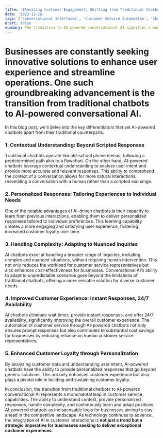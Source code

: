 ```yaml
---
title: 'Elevating Customer Engagement: Shifting from Traditional Chatbots to AI-Powered Chatbots'
date: '2023-11-26'
tags: ['Conversational Interfaces', 'Customer Service Automation', 'Chatbots']
draft: false
summary: The transition to AI-powered conversational AI signifies a monumental leap in customer service capabilities. From understanding context to offering personalized interactions and adapting to diverse needs, these chatbots are indispensable tools for businesses committed to delivering exceptional customer experiences in an increasingly competitive landscape. As technology advances, integrating AI in customer interactions is not merely a trend but a strategic imperative for businesses seeking to stay ahead.
---
```


# Businesses are constantly seeking innovative solutions to enhance user experience and streamline operations. One such groundbreaking advancement is the transition from traditional chatbots to AI-powered conversational AI.

In this blog post, we'll delve into the key differentiators that set AI-powered chatbots apart from their traditional counterparts.

### 1. **Contextual Understanding: Beyond Scripted Responses**

Traditional chatbots operate like old-school phone menus, following a predetermined path akin to a flowchart. On the other hand, AI-powered chatbots leverage contextual understanding to analyze user intent and provide more accurate and relevant responses. This ability to comprehend the context of a conversation allows for more natural interactions, resembling a conversation with a human rather than a scripted exchange.

### 2. **Personalized Responses: Tailoring Experiences to Individual Needs**

One of the notable advantages of AI-driven chatbots is their capacity to learn from previous interactions, enabling them to deliver personalized responses tailored to individual preferences. This learning capability creates a more engaging and satisfying user experience, fostering increased customer loyalty over time.

### 3. **Handling Complexity: Adapting to Nuanced Inquiries**

AI chatbots excel at handling a broader range of inquiries, including complex and nuanced situations, without requiring human intervention. This not only reduces the workload for customer service representatives but also enhances cost-effectiveness for businesses. Conversational AI's ability to adapt to unpredictable scenarios goes beyond the limitations of traditional chatbots, offering a more versatile solution for diverse customer needs.

### 4. **Improved Customer Experience: Instant Responses, 24/7 Availability**

AI chatbots eliminate wait times, provide instant responses, and offer 24/7 availability, significantly improving the overall customer experience. The automation of customer service through AI-powered chatbots not only ensures prompt responses but also contributes to substantial cost savings for businesses by reducing reliance on human customer service representatives.

### 5. **Enhanced Customer Loyalty through Personalization**

By analyzing customer data and understanding user intent, AI-powered chatbots have the ability to provide personalized responses that go beyond generic solutions. This not only enhances customer experience but also plays a pivotal role in building and sustaining customer loyalty.

In conclusion, the transition from traditional chatbots to AI-powered conversational AI represents a monumental leap in customer service capabilities. The ability to understand context, provide personalized responses, handle complexity, and continuously learn and adapt positions AI-powered chatbots as indispensable tools for businesses aiming to stay ahead in the competitive landscape. As technology continues to advance, the integration of AI in customer interactions is **not just a trend but a strategic imperative for businesses seeking to deliver exceptional customer experiences.**
